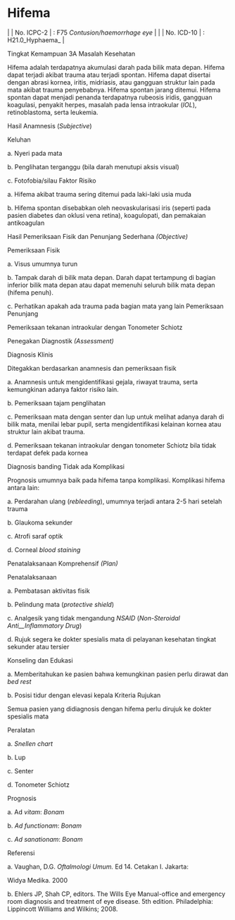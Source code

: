 # Hifema
| | No. ICPC-2 | : F75 _Contusion/haemorrhage eye_ |
| | No. ICD-10 | : H21.0_Hyphaema_ |

Tingkat Kemampuan 3A Masalah Kesehatan

Hifema adalah terdapatnya akumulasi darah pada bilik mata depan. Hifema dapat terjadi akibat trauma atau terjadi spontan. Hifema dapat disertai dengan abrasi kornea, iritis, midriasis, atau gangguan struktur lain pada mata akibat trauma penyebabnya. Hifema spontan jarang ditemui. Hifema spontan dapat menjadi penanda terdapatnya rubeosis iridis, gangguan koagulasi, penyakit herpes, masalah pada lensa intraokular (_IOL_), retinoblastoma, serta leukemia.

Hasil Anamnesis (_Subjective_)

Keluhan

a. Nyeri pada mata

b. Penglihatan terganggu (bila darah menutupi aksis visual)

c. Fotofobia/silau Faktor Risiko

a. Hifema akibat trauma sering ditemui pada laki-laki usia muda

b. Hifema spontan disebabkan oleh neovaskularisasi iris (seperti pada pasien diabetes dan oklusi vena retina), koagulopati, dan pemakaian antikoagulan

Hasil Pemeriksaan Fisik dan Penunjang Sederhana _(Objective)_

Pemeriksaan Fisik

a. Visus umumnya turun

b. Tampak darah di bilik mata depan. Darah dapat tertampung di bagian inferior bilik mata depan atau dapat memenuhi seluruh bilik mata depan (hifema penuh).

c. Perhatikan apakah ada trauma pada bagian mata yang lain Pemeriksaan Penunjang

Pemeriksaan tekanan intraokular dengan Tonometer Schiotz

Penegakan Diagnostik _(Assessment)_

Diagnosis Klinis

Ditegakkan berdasarkan anamnesis dan pemeriksaan fisik

 

a. Anamnesis untuk mengidentifikasi gejala, riwayat trauma, serta kemungkinan adanya faktor risiko lain.

b. Pemeriksaan tajam penglihatan

c. Pemeriksaan mata dengan senter dan lup untuk melihat adanya darah di bilik mata, menilai lebar pupil, serta mengidentifikasi kelainan kornea atau struktur lain akibat trauma.

d. Pemeriksaan tekanan intraokular dengan tonometer Schiotz bila tidak terdapat defek pada kornea

Diagnosis banding Tidak ada Komplikasi

Prognosis umumnya baik pada hifema tanpa komplikasi. Komplikasi hifema antara lain:

a. Perdarahan ulang (_rebleeding_), umumnya terjadi antara 2-5 hari setelah trauma

b. Glaukoma sekunder

c. Atrofi saraf optik

d. Corneal _blood staining_

Penatalaksanaan Komprehensif _(Plan)_

Penatalaksanaan

a. Pembatasan aktivitas fisik

b. Pelindung mata (_protective shield_)

c. Analgesik yang tidak mengandung _NSAID_ (_Non-Steroidal Anti__Inflammatory Drug_)

d. Rujuk segera ke dokter spesialis mata di pelayanan kesehatan tingkat sekunder atau tersier

Konseling dan Edukasi

a. Memberitahukan ke pasien bahwa kemungkinan pasien perlu dirawat dan _bed rest_

b. Posisi tidur dengan elevasi kepala Kriteria Rujukan

Semua pasien yang didiagnosis dengan hifema perlu dirujuk ke dokter spesialis mata

 

Peralatan

a. _Snellen chart_

b. Lup

c. Senter

d. Tonometer Schiotz

Prognosis

a. Ad _vitam_: _Bonam_

b. _Ad functionam_: _Bonam_

c. _Ad sanationam_: _Bonam_

Referensi

a. Vaughan, D.G. _Oftalmologi Umum._ Ed 14. Cetakan I. Jakarta:

Widya Medika. 2000

b. Ehlers JP, Shah CP, editors. The Wills Eye Manual-office and emergency room diagnosis and treatment of eye disease. 5th edition. Philadelphia: Lippincott Williams and Wilkins; 2008.
